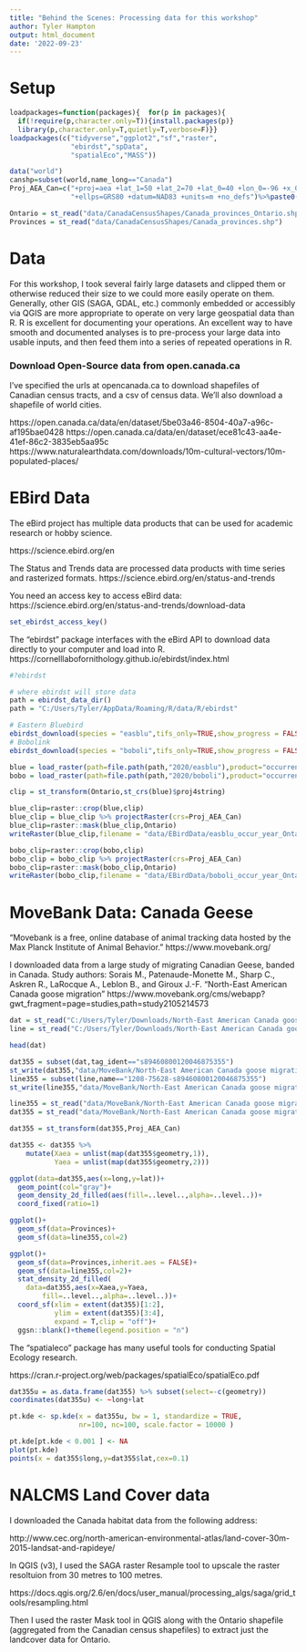 ```yaml
---
title: "Behind the Scenes: Processing data for this workshop"
author: Tyler Hampton
output: html_document
date: '2022-09-23'
---
```


# Setup

```r
loadpackages=function(packages){  for(p in packages){
  if(!require(p,character.only=T)){install.packages(p)}
  library(p,character.only=T,quietly=T,verbose=F)}}
loadpackages(c("tidyverse","ggplot2","sf","raster",
               "ebirdst","spData",
               "spatialEco","MASS"))

data("world")
canshp=subset(world,name_long=="Canada")
Proj_AEA_Can=c("+proj=aea +lat_1=50 +lat_2=70 +lat_0=40 +lon_0=-96 +x_0=0 +y_0=0 ",
               "+ellps=GRS80 +datum=NAD83 +units=m +no_defs")%>%paste0(.,collapse = "")

Ontario = st_read("data/CanadaCensusShapes/Canada_provinces_Ontario.shp")
Provinces = st_read("data/CanadaCensusShapes/Canada_provinces.shp")

```

# Data

For this workshop, I took several fairly large datasets and clipped them or otherwise reduced their size to we could more easily operate on them. Generally, other GIS (SAGA, GDAL, etc.) commonly embedded or accessibly via QGIS are more appropriate to operate on very large geospatial data than R. R is excellent for documenting your operations. An excellent way to have smooth and documented analyses is to pre-process your large data into usable inputs, and then feed them into a series of repeated operations in R.

### Download Open-Source data from open.canada.ca

I've specified the urls at opencanada.ca to download shapefiles of Canadian census tracts, and a csv of census data. We'll also download a shapefile of world cities.

https://open.canada.ca/data/en/dataset/5be03a46-8504-40a7-a96c-af195bae0428
https://open.canada.ca/data/en/dataset/ece81c43-aa4e-41ef-86c2-3835eb5aa95c
https://www.naturalearthdata.com/downloads/10m-cultural-vectors/10m-populated-places/


# EBird Data

The eBird project has multiple data products that can be used for academic research or hobby science.

https://science.ebird.org/en

The Status and Trends data are processed data products with time series and rasterized formats. 
https://science.ebird.org/en/status-and-trends

You need an access key to access eBird data:
https://science.ebird.org/en/status-and-trends/download-data

```r
set_ebirdst_access_key()
```


The "ebirdst" package interfaces with the eBird API to download data directly to your computer and load into R.
https://cornelllabofornithology.github.io/ebirdst/index.html

```r
#?ebirdst

# where ebirdst will store data
path = ebirdst_data_dir()
path = "C:/Users/Tyler/AppData/Roaming/R/data/R/ebirdst"

```

```r

# Eastern Bluebird
ebirdst_download(species = "easblu",tifs_only=TRUE,show_progress = FALSE)
# Bobolink
ebirdst_download(species = "boboli",tifs_only=TRUE,show_progress = FALSE)
```


```r
blue = load_raster(path=file.path(path,"2020/easblu"),product="occurrence",period="full-year",resolution = "hr")
bobo = load_raster(path=file.path(path,"2020/boboli"),product="occurrence",period="full-year",resolution = "hr")

clip = st_transform(Ontario,st_crs(blue)$proj4string)

blue_clip=raster::crop(blue,clip)
blue_clip = blue_clip %>% projectRaster(crs=Proj_AEA_Can)
blue_clip=raster::mask(blue_clip,Ontario)
writeRaster(blue_clip,filename = "data/EBirdData/easblu_occur_year_Ontario",overwrite=TRUE)

bobo_clip=raster::crop(bobo,clip)
bobo_clip = bobo_clip %>% projectRaster(crs=Proj_AEA_Can)
bobo_clip=raster::mask(bobo_clip,Ontario)
writeRaster(bobo_clip,filename = "data/EBirdData/boboli_occur_year_Ontario",overwrite=TRUE)
```

# MoveBank Data: Canada Geese

"Movebank is a free, online database of animal tracking data hosted by the Max Planck Institute of Animal Behavior."
https://www.movebank.org/

I downloaded data from a large study of migrating Canadian Geese, banded in Canada.
Study authors: 	Sorais M., Patenaude-Monette M., Sharp C., Askren R., LaRocque A., Leblon B., and Giroux J.-F.
"North-East American Canada goose migration"
https://www.movebank.org/cms/webapp?gwt_fragment=page=studies,path=study2105214573

```r
dat = st_read("C:/Users/Tyler/Downloads/North-East American Canada goose migration/points.shp")
line = st_read("C:/Users/Tyler/Downloads/North-East American Canada goose migration/lines.shp")

head(dat)

dat355 = subset(dat,tag_ident=="s89460800120046875355")
st_write(dat355,"data/MoveBank/North-East American Canada goose migration/s89460800120046875355_point.shp")
line355 = subset(line,name=="1208-75628-s89460800120046875355")
st_write(line355,"data/MoveBank/North-East American Canada goose migration/s89460800120046875355_line.shp")
```


```r
line355 = st_read("data/MoveBank/North-East American Canada goose migration/s89460800120046875355_line.shp")
dat355 = st_read("data/MoveBank/North-East American Canada goose migration/s89460800120046875355_point.shp")

dat355 = st_transform(dat355,Proj_AEA_Can)

dat355 <- dat355 %>%
    mutate(Xaea = unlist(map(dat355$geometry,1)),
           Yaea = unlist(map(dat355$geometry,2)))
```

```r
  
ggplot(data=dat355,aes(x=long,y=lat))+
  geom_point(col="gray")+
  geom_density_2d_filled(aes(fill=..level..,alpha=..level..))+
  coord_fixed(ratio=1)

ggplot()+
  geom_sf(data=Provinces)+
  geom_sf(data=line355,col=2)

ggplot()+
  geom_sf(data=Provinces,inherit.aes = FALSE)+
  geom_sf(data=line355,col=2)+
  stat_density_2d_filled(
    data=dat355,aes(x=Xaea,y=Yaea,
        fill=..level..,alpha=..level..))+
  coord_sf(xlim = extent(dat355)[1:2],
           ylim = extent(dat355)[3:4],
           expand = T,clip = "off")+
  ggsn::blank()+theme(legend.position = "n")

```


The "spatialeco" package has many useful tools for conducting Spatial Ecology research.

https://cran.r-project.org/web/packages/spatialEco/spatialEco.pdf


```r
dat355u = as.data.frame(dat355) %>% subset(select=-c(geometry))
coordinates(dat355u) <- ~long+lat

pt.kde <- sp.kde(x = dat355u, bw = 1, standardize = TRUE,
                 nr=100, nc=100, scale.factor = 10000 )

pt.kde[pt.kde < 0.001 ] <- NA
plot(pt.kde)
points(x = dat355$long,y=dat355$lat,cex=0.1)
```

# NALCMS Land Cover data

I downloaded the Canada habitat data from the following address:

http://www.cec.org/north-american-environmental-atlas/land-cover-30m-2015-landsat-and-rapideye/

In QGIS (v3), I used the SAGA raster Resample tool to upscale the raster resoltuion from 30 metres to 100 metres.

https://docs.qgis.org/2.6/en/docs/user_manual/processing_algs/saga/grid_tools/resampling.html

Then I used the raster Mask tool in QGIS along with the Ontario shapefile (aggregated from the Canadian census shapefiles) to extract just the landcover data for Ontario.


